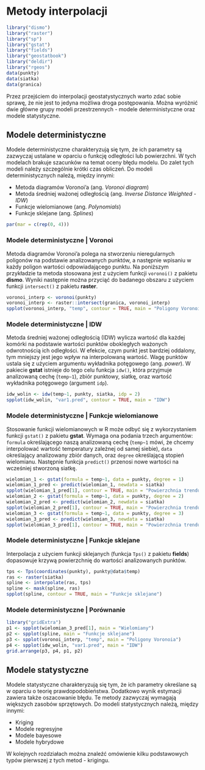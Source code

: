 
# Metody interpolacji {#metody-interpolacji}

```r
library("dismo")
library("raster")
library("sp")
library("gstat")
library("fields")
library("geostatbook")
library("deldir")
library("rgeos")
data(punkty)
data(siatka)
data(granica)
```

Przez przejściem do interpolacji geostatystycznych warto zdać sobie sprawę, że nie jest to jedyna możliwa droga postępowania. 
Można wyróżnić dwie główne grupy modeli przestrzennych - modele deterministyczne oraz modele statystyczne.

## Modele deterministyczne

Modele deterministyczne charakteryzują się tym, że ich parametry są zazwyczaj ustalane w oparciu o funkcję odległości lub powierzchni. 
W tych modelach brakuje szacunków na temat oceny błędu modelu.
Do zalet tych modeli należy szczególnie krótki czas obliczeń. Do modeli deterministycznych należą, między innymi:

- Metoda diagramów Voronoi'a (ang.  *Voronoi diagram*)
- Metoda średniej ważonej odległością (ang. *Inverse Distance Weighted - IDW*)
- Funkcje wielomianowe (ang. *Polynomials*)
- Funkcje sklejane (ang. *Splines*)

<!--http://neondataskills.org/Data-Workshops/ESA15-Going-On-The-Grid-Spatial-Interpolation-Basics/-->

```r
par(mar = c(rep(0, 4)))
```

### Modele deterministyczne | Voronoi

Metoda diagramów Voronoi'a polega na stworzeniu nieregularnych poligonów na podstawie analizowanych punktów, a następnie wpisaniu w każdy poligon wartości odpowiadającego punktu. 
Na poniższym przykładzie ta metoda stosowana jest z użyciem funkcji `voronoi()` z pakietu **dismo**.
Wyniki następnie można przyciąć do badanego obszaru z użyciem funkcji `intersect()` z pakietu **raster**.

```r
voronoi_interp <- voronoi(punkty)
voronoi_interp <- raster::intersect(granica, voronoi_interp)
spplot(voronoi_interp, "temp", contour = TRUE, main = "Poligony Voronoia")
```

### Modele deterministyczne | IDW

Metoda średniej ważonej odległością (IDW) wylicza wartość dla każdej komórki na podstawie wartości punktów obokległych ważonych odwrotnością ich odległości. 
W efekcie, czym punkt jest bardziej oddalony, tym mniejszy jest jego wpływ na interpolowaną wartość. 
Wagę punktów ustala się z użyciem argumentu wykładnika potęgowego (ang. *power*).
W pakiecie **gstat** istnieje do tego celu funkcja `idw()`, która przyjmuje analizowaną cechę (`temp~1`), zbiór punktowy, siatkę, oraz wartość wykładnika potęgowego (argument `idp`).

```r
idw_wolin <- idw(temp~1, punkty, siatka, idp = 2)
spplot(idw_wolin, "var1.pred", contour = TRUE, main = "IDW")
```

<!--
dodaj wykresy idw
https://rpubs.com/DonalOLeary/80504
-->

### Modele deterministyczne | Funkcje wielomianowe

Stosowanie funkcji wielomianowych w R może odbyć się z wykorzystaniem funkcji `gstat()` z pakietu **gstat**.
Wymaga ona podania trzech argumentów: `formula` określającego naszą analizowaną cechę (`temp~1` mówi, że chcemy interpolować wartość temperatury zależnej od samej siebie), `data` określający analizowany zbiór danych, oraz `degree` określającą stopień wielomianu.
Następnie funkcja `predict()` przenosi nowe wartości na wcześniej stworzoną siatkę.

```r
wielomian_1 <- gstat(formula = temp~1, data = punkty, degree = 1)
wielomian_1_pred <- predict(wielomian_1, newdata = siatka)
spplot(wielomian_1_pred[1], contour = TRUE, main = "Powierzchnia trendu - wielomian pierwszego stopnia")
wielomian_2 <- gstat(formula = temp~1, data = punkty, degree = 2)
wielomian_2_pred <- predict(wielomian_2, newdata = siatka)
spplot(wielomian_2_pred[1], contour = TRUE, main = "Powierzchnia trendu - wielomian drugiego stopnia")
wielomian_3 <- gstat(formula = temp~1, data = punkty, degree = 3)
wielomian_3_pred <- predict(wielomian_3, newdata = siatka)
spplot(wielomian_3_pred[1], contour = TRUE, main = "Powierzchnia trendu - wielomian trzeciego stopnia")
```

### Modele deterministyczne | Funkcje sklejane

Interpolacja z użyciem funkcji sklejanych (funkcja `Tps()` z pakietu **fields**) dopasowuje krzywą powierzchnię do wartości analizowanych punktów.

```r
tps <- Tps(coordinates(punkty), punkty@data$temp)
ras <- raster(siatka)
spline <- interpolate(ras, tps)
spline <- mask(spline, ras)
spplot(spline, contour = TRUE, main = "Funkcje sklejane")
```

### Modele deterministyczne | Porównanie

```r
library("gridExtra")
p1 <- spplot(wielomian_3_pred[1], main = "Wielomiany")
p2 <- spplot(spline, main = "Funkcje sklejane")
p3 <- spplot(voronoi_interp, "temp", main = "Poligony Voronoia")
p4 <- spplot(idw_wolin, "var1.pred", main = "IDW")
grid.arrange(p3, p4, p1, p2)
```

## Modele statystyczne

Modele statystyczne charakteryzują się tym, że ich parametry określane są w oparciu o teorię prawdopodobieństwa.
Dodatkowo wynik estymacji zawiera także oszacowanie błędu.
Te metody zazwyczaj wymagają większych zasobów sprzętowych.
Do modeli statystycznych należą, między innymi:

- Kriging
- Modele regresyjne
- Modele bayesowe
- Modele hybrydowe

W kolejnych rozdziałach można znaleźć omówienie kilku podstawowych typów pierwszej z tych metod - krigingu.
